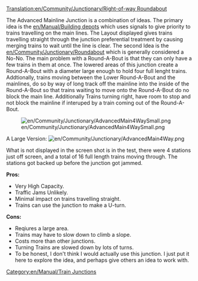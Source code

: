 [[Translation:en/Community/Junctionary/Right-of-way Roundabout]]
[[Category:en/Manual/Train Junctions]]

The Advanced Mainline Junction is a combination of ideas. The primary idea is the [[en/Manual/Building depots]] which uses signals to give priority to trains travelling on the main lines. The Layout displayed gives trains travelling straight through the junction preferential treatment by causing merging trains to wait until the line is clear. The second Idea is the [[en/Community/Junctionary/Roundabout]] which is generally considered a No-No. The main problem with a Round-A-Bout is that they can only have a few trains in them at once. The lowered areas of this junction create a Round-A-Bout with a diameter large enough to hold four full lenght trains. Addtionally, trains moving between the Lower Round-A-Bout and the mainlines, do so by way of long track off the mainline into the inside of the Round-A-Bout so that trains waiting to move onto the Round-A-Bout do no block the main line. Additionally Trains turning right, have room to stop and not block the mainline if interuped by a train coming out of the Round-A-Bout.

[[File:en/Community/Junctionary/AdvancedMain4WaySmall.png]]

A Large Version: [[File:en/Community/Junctionary/AdvancedMain4Way.png]]

What is not displayed in the screen shot is in the test, there were 4 stations just off screen, and a total of 16 full length trains moving through. The stations got backed up before the junction got jammed. 


'''Pros:'''
*Very High Capacity.
*Traffic Jams Unlikely.
*Minimal impact on trains travelling straight.
*Trains can use the junction to make a U-turn.
 
'''Cons:'''
*Reqiures a large area.
*Trains may have to slow down to climb a slope.
*Costs more than other junctions.
*Turning Trains are slowed down by lots of turns.
*To be honest, I don't think I would actually use this junction. I just put it here to explore the idea, and perhaps give others an idea to work with.